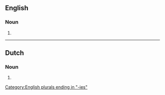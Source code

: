 ==English==

===Noun===
{{head|en|noun form}}

# {{plural of|superfamily|lang=en}}

[[Category:English plurals ending in "-ies"]]

----

==Dutch==

===Noun===
{{head|nl|noun plural form}}

# {{nl-noun form of|pl|superfamilie}}
